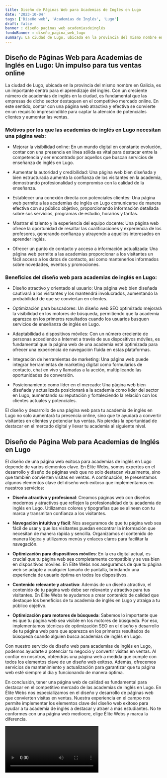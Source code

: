 ```yaml
---
title: Diseño de Páginas Web para Academias de Inglés en Lugo
date: '2023-10-04'
tags: ['Diseño web', 'Academias de Inglés', 'Lugo']
draft: false
banner : diseño_paginas_web_academiasdeinglés
fondoBanner : diseño_pagina_web_lugo
summary: La ciudad de Lugo, ubicada en la provincia del mismo nombre en Galicia, es un importante centro para el aprendizaje del inglés. Con un creciente número de academias de inglés en la ciudad, es fundamental que las empresas de dicho sector destaquen en el competitivo mercado online. En este sentido, contar con una página web atractiva y efectiva se convierte en un requisito imprescindible para captar la atención de potenciales clientes y aumentar las ventas.
---
```


## Diseño de Páginas Web para Academias de Inglés en Lugo: Un impulso para tus ventas online

La ciudad de Lugo, ubicada en la provincia del mismo nombre en Galicia, es un importante centro para el aprendizaje del inglés. Con un creciente número de academias de inglés en la ciudad, es fundamental que las empresas de dicho sector destaquen en el competitivo mercado online. En este sentido, contar con una página web atractiva y efectiva se convierte en un requisito imprescindible para captar la atención de potenciales clientes y aumentar las ventas.

### Motivos por los que las academias de inglés en Lugo necesitan una página web:

- Mejorar la visibilidad online: En un mundo digital en constante evolución, contar con una presencia en línea sólida es vital para destacar entre la competencia y ser encontrado por aquellos que buscan servicios de enseñanza de inglés en Lugo.

- Aumentar la autoridad y credibilidad: Una página web bien diseñada y bien estructurada aumenta la confianza de los visitantes en la academia, demostrando profesionalidad y compromiso con la calidad de la enseñanza.

- Establecer una conexión directa con potenciales clientes: Una página web permite a las academias de inglés en Lugo comunicarse de manera efectiva con su público objetivo, proporcionando información detallada sobre sus servicios, programas de estudio, horarios y tarifas.

- Mostrar el talento y la experiencia del equipo docente: Una página web ofrece la oportunidad de resaltar las cualificaciones y experiencia de los profesores, generando confianza y atrayendo a aquellos interesados en aprender inglés.

- Ofrecer un punto de contacto y acceso a información actualizada: Una página web permite a las academias proporcionar a los visitantes un fácil acceso a los datos de contacto, así como mantenerlos informados sobre novedades, eventos y promociones.

### Beneficios del diseño web para academias de inglés en Lugo:

- Diseño atractivo y orientado al usuario: Una página web bien diseñada cautivará a los visitantes y los mantendrá involucrados, aumentando la probabilidad de que se conviertan en clientes.

- Optimización para buscadores: Un diseño web SEO optimizado mejorará la visibilidad en los motores de búsqueda, permitiendo que la academia aparezca en los primeros resultados cuando los usuarios busquen servicios de enseñanza de inglés en Lugo.

- Adaptabilidad a dispositivos móviles: Con un número creciente de personas accediendo a Internet a través de sus dispositivos móviles, es fundamental que la página web de una academia esté optimizada para ofrecer una experiencia de navegación fluida en estas plataformas.

- Integración de herramientas de marketing: Una página web puede integrar herramientas de marketing digital como formularios de contacto, chat en vivo y llamadas a la acción, multiplicando las oportunidades de conversión.

- Posicionamiento como líder en el mercado: Una página web bien diseñada y actualizada posicionará a la academia como líder del sector en Lugo, aumentando su reputación y fortaleciendo la relación con los clientes actuales y potenciales.

El diseño y desarrollo de una página web para tu academia de inglés en Lugo no solo aumentará tu presencia online, sino que te ayudará a convertir visitantes en clientes y potenciar tus ventas. No pierdas la oportunidad de destacar en el mercado digital y llevar tu academia al siguiente nivel.

<GifSeo />

<Cta />

## Diseño de Página Web para Academias de Inglés en Lugo

El diseño de una página web exitosa para academias de inglés en Lugo depende de varios elementos clave. En Élite Webs, somos expertos en el desarrollo y diseño de páginas web que no solo destacan visualmente, sino que también convierten visitas en ventas. A continuación, te presentamos algunos elementos clave del diseño web exitoso que implementamos en nuestros servicios:

- **Diseño atractivo y profesional**: Creamos páginas web con diseños modernos y atractivos que reflejen la profesionalidad de tu academia de inglés en Lugo. Utilizamos colores y tipografías que se alineen con tu marca y transmitan confianza a los visitantes.

- **Navegación intuitiva y fácil**: Nos aseguramos de que tu página web sea fácil de usar y que los visitantes puedan encontrar la información que necesitan de manera rápida y sencilla. Organizamos el contenido de manera lógica y utilizamos menús y enlaces claros para facilitar la navegación.

- **Optimización para dispositivos móviles**: En la era digital actual, es crucial que tu página web sea completamente compatible y se vea bien en dispositivos móviles. En Élite Webs nos aseguramos de que tu página web se adapte a cualquier tamaño de pantalla, brindando una experiencia de usuario óptima en todos los dispositivos.

- **Contenido relevante y atractivo**: Además de un diseño atractivo, el contenido de tu página web debe ser relevante y atractivo para tus visitantes. En Élite Webs te ayudamos a crear contenido de calidad que destaque los beneficios de tu academia de inglés en Lugo y atraiga a tu público objetivo.

- **Optimización para motores de búsqueda**: Sabemos lo importante que es que tu página web sea visible en los motores de búsqueda. Por eso, implementamos técnicas de optimización SEO en el diseño y desarrollo de tu página web para que aparezca en los primeros resultados de búsqueda cuando alguien busca academias de inglés en Lugo.

Con nuestro servicio de diseño web para academias de inglés en Lugo, podemos ayudarte a potenciar tu negocio y convertir visitas en ventas. Al confiar en nosotros, obtendrás una página web a medida que cumple con todos los elementos clave de un diseño web exitoso. Además, ofrecemos servicios de mantenimiento y actualización para garantizar que tu página web esté siempre al día y funcionando de manera óptima.

En conclusión, tener una página web de calidad es fundamental para destacar en el competitivo mercado de las academias de inglés en Lugo. En Élite Webs nos especializamos en el diseño y desarrollo de páginas web que convierten visitas en ventas. Nuestra experiencia en el campo nos permite implementar los elementos clave del diseño web exitoso para ayudar a tu academia de inglés a destacar y atraer a más estudiantes. No te conformes con una página web mediocre, elige Élite Webs y marca la diferencia.

<Video />

<CtaBot job='Academias de Inglés' city='Lugo'/>

<Gmaps query='Lugo+españa+maps' />